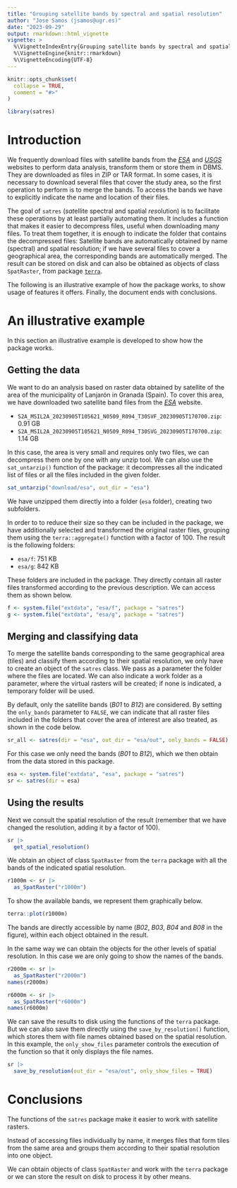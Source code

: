 ---
title: "Grouping satellite bands by spectral and spatial resolution"
author: "Jose Samos (jsamos@ugr.es)"
date: "2023-09-29"
output: rmarkdown::html_vignette
vignette: >
  %\VignetteIndexEntry{Grouping satellite bands by spectral and spatial resolution}
  %\VignetteEngine{knitr::rmarkdown}
  %\VignetteEncoding{UTF-8}
---

```{r, include = FALSE}
knitr::opts_chunk$set(
  collapse = TRUE,
  comment = "#>"
)
```


```{r setup, echo = FALSE, message=FALSE}
library(satres)
```

# Introduction

We frequently download files with satellite bands from the [*ESA*](https://dataspace.copernicus.eu/) and [*USGS*](https://glovis.usgs.gov/) websites to perform data analysis, transform them or store them in DBMS. They are downloaded as files in ZIP or TAR format. In some cases, it is necessary to download several files that cover the study area, so the first operation to perform is to merge the bands. To access the bands we have to explicitly indicate the name and location of their files.

The goal of `satres` (*sat*ellite spectral and spatial *res*olution) is to facilitate these operations by at least partially automating them. It includes a function that makes it easier to decompress files, useful when downloading many files. To treat them together, it is enough to indicate the folder that contains the decompressed files: Satellite bands are automatically obtained by name (spectral) and spatial resolution; if we have several files to cover a geographical area, the corresponding bands are automatically merged. The result can be stored on disk and can also be obtained as objects of class `SpatRaster`, from package [`terra`](https://CRAN.R-project.org/package=terra).

The following is an illustrative example of how the package works, to show usage of features it offers. Finally, the document ends with conclusions.

# An illustrative example

In this section an illustrative example is developed to show how the package works.

## Getting the data

We want to do an analysis based on raster data obtained by satellite of the area of the municipality of Lanjarón in Granada (Spain). To cover this area, we have downloaded two satellite band files from the [*ESA*](https://dataspace.copernicus.eu/) website.

- `S2A_MSIL2A_20230905T105621_N0509_R094_T30SVF_20230905T170700.zip`: 0.91 GB
- `S2A_MSIL2A_20230905T105621_N0509_R094_T30SVG_20230905T170700.zip`: 1.14 GB 

In this case, the area is very small and requires only two files, we can decompress them one by one with any unzip tool. We can also use the `sat_untarzip()` function of the package: it decompresses all the indicated list of files or all the files included in the given folder.

```{r, eval=FALSE}
sat_untarzip("download/esa", out_dir = "esa")
```

We have unzipped them directly into a folder (`esa` folder), creating two subfolders. 

In order to to reduce their size so they can be included in the package, we have additionally selected and transformed the original raster files, grouping them using the `terra::aggregate()` function with a factor of 100. The result is the following folders:

- `esa/f`: 751 KB
- `esa/g`: 842 KB

These folders are included in the package. They directly contain all raster files transformed according to the previous description. We can access them as shown below.

```{r}
f <- system.file("extdata", "esa/f", package = "satres")
g <- system.file("extdata", "esa/g", package = "satres")
```

## Merging and classifying data

To merge the satellite bands corresponding to the same geographical area (tiles) and classify them according to their spatial resolution, we only have to create an object of the `satres` class. We pass as a parameter the folder where the files are located.  We can also indicate a work folder as a parameter, where the virtual rasters will be created; if none is indicated, a temporary folder will be used.

By default, only the satellite bands (*B01* to *B12*) are considered. By setting the `only_bands` parameter to `FALSE`, we can indicate that all raster files included in the folders that cover the area of interest are also treated, as shown in the code below.

```{r, eval=FALSE}
sr_all <- satres(dir = "esa", out_dir = "esa/out", only_bands = FALSE)
```

For this case we only need the bands (*B01* to *B12*), which we then obtain from the data stored in this package.

```{r}
esa <- system.file("extdata", "esa", package = "satres")
sr <- satres(dir = esa)
```

## Using the results

Next we consult the spatial resolution of the result (remember that we have changed the resolution, adding it by a factor of 100).

```{r}
sr |>
  get_spatial_resolution()
```

We obtain an object of class `SpatRaster` from the `terra` package with all the bands of the indicated spatial resolution.

```{r}
r1000m <- sr |>
  as_SpatRaster("r1000m")
```

To show the available bands, we represent them graphically below.

```{r bands}
terra::plot(r1000m)
```

The bands are directly accessible by name (*B02*, *B03*, *B04* and *B08* in the figure), within each object obtained in the result.

In the same way we can obtain the objects for the other levels of spatial resolution. In this case we are only going to show the names of the bands.

```{r}
r2000m <- sr |>
  as_SpatRaster("r2000m")
names(r2000m)

r6000m <- sr |>
  as_SpatRaster("r6000m")
names(r6000m)
```

We can save the results to disk using the functions of the `terra` package. But we can also save them directly using the `save_by_resolution()` function, which stores them with file names obtained based on the spatial resolution. In this example, the `only_show_files` parameter controls the execution of the function so that it only displays the file names.

```{r}
sr |>
  save_by_resolution(out_dir = "esa/out", only_show_files = TRUE)
```

# Conclusions

The functions of the `satres` package make it easier to work with satellite rasters. 

Instead of accessing files individually by name, it merges files that form tiles from the same area and groups them according to their spatial resolution into one object.

We can obtain objects of class `SpatRaster` and work with the `terra` package or we can store the result on disk to process it by other means.
